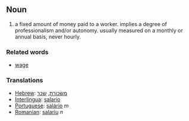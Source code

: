 ==Noun==

# a fixed amount of money paid to a worker. implies a degree of professionalism and/or autonomy. usually measured on a monthly or annual basis, never hourly.

===Related words===
* [[wage]]

===Translations===
*[[Hebrew]]: [[משכורת]], [[שכר]]
*[[Interlingua]]: [[salario]]
*[[Portuguese]]: [[salário]] ''m''
*[[Romanian]]: [[salariu]] ''n''